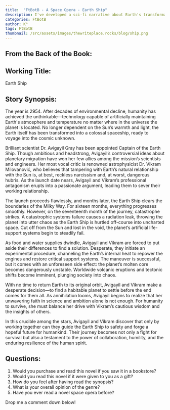 ```yaml
---
title:  "FtBotB - A Space Opera - Earth Ship"
description: I've developed a sci-fi narrative about Earth's transformation into an interstellar vessel under the leadership of Dr. Avigayil Gray and her rival Dr. Vikram Milovanović. Through their conflict over humanity's technological ambitions and subsequent forced collaboration when disaster strikes, I explore themes of scientific hubris versus caution. As Earth faces destruction from its own unstable core, these opposing viewpoints must find balance to ensure humanity's survival among the stars.
categories: FtBotB
author: K°
tags: FtBotB
thumbnail: /src/assets/images/thewriteplace.rocks/blog/ship.png
---
```


<LightboxImage src="/src/assets/images/thewriteplace.rocks/blog/ship.png" alt="" />

## From the Back of the Book:
## Working Title:
Earth Ship

## Story Synopsis:
The year is 2954. After decades of environmental decline, humanity has achieved the unthinkable—technology capable of artificially maintaining Earth's atmosphere and temperature no matter where in the universe the planet is located. No longer dependent on the Sun’s warmth and light, the Earth itself has been transformed into a colossal spaceship, ready to voyage into the cosmic unknown.

Brilliant scientist Dr. Avigayil Gray has been appointed Captain of the Earth Ship. Though ambitious and headstrong, Avigayil’s controversial ideas about planetary migration have won her few allies among the mission’s scientists and engineers. Her most vocal critic is renowned astrophysicist Dr. Vikram Milovanović, who believes that tampering with Earth’s natural relationship with the Sun is, at best, reckless narcissism and, at worst, dangerous hubris. As the launch date nears, Avigayil and Vikram’s professional antagonism erupts into a passionate argument, leading them to sever their working relationship.

The launch proceeds flawlessly, and months later, the Earth Ship clears the boundaries of the Milky Way. For sixteen months, everything progresses smoothly. However, on the seventeenth month of the journey, catastrophe strikes. A catastrophic systems failure causes a radiation leak, throwing the planet into utter chaos as the Earth Ship is hurtled off-course into uncharted space. Cut off from the Sun and lost in the void, the planet’s artificial life-support systems begin to steadily fail.

As food and water supplies dwindle, Avigayil and Vikram are forced to put aside their differences to find a solution. Desperate, they initiate an experimental procedure, channeling the Earth’s internal heat to repower the engines and restore critical support systems. The maneuver is successful, but it comes with an unforeseen side effect: the planet’s molten core becomes dangerously unstable. Worldwide volcanic eruptions and tectonic shifts become imminent, plunging society into chaos.

With no time to return Earth to its original orbit, Avigayil and Vikram make a desperate decision—to find a habitable planet to settle before the end comes for them all. As annihilation looms, Avigayil begins to realize that her unwavering faith in science and ambition alone is not enough. For humanity to survive, she must balance her drive with Vikram’s cautious wisdom and the insights of others.

In this crucible among the stars, Avigayil and Vikram discover that only by working together can they guide the Earth Ship to safety and forge a hopeful future for humankind. Their journey becomes not only a fight for survival but also a testament to the power of collaboration, humility, and the enduring resilience of the human spirit.

## Questions:
1. Would you purchase and read this novel if you saw it in a bookstore?
2. Would you read this novel if it were given to you as a gift?
3. How do you feel after having read the synopsis?
4. What is your overall opinion of the genre?
5. Have you ever read a novel space opera before?

Drop me a comment down below!


